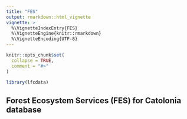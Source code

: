 ```yaml
---
title: "FES"
output: rmarkdown::html_vignette
vignette: >
  %\VignetteIndexEntry{FES}
  %\VignetteEngine{knitr::rmarkdown}
  %\VignetteEncoding{UTF-8}
---
```


```r
knitr::opts_chunk$set(
  collapse = TRUE,
  comment = "#>"
)
```

```r
library(lfcdata)
```


## Forest Ecosystem Services (FES) for Catolonia database

